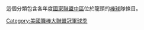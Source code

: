 這個分類包含各年度[[國家聯盟|國家聯盟]][[國家聯盟中區|中區]]位於龍頭的[[棒球|棒球]]隊{{le|球季|Season (sports)}}條目。

[[Category:美國職棒大聯盟冠軍球季|Category:美國職棒大聯盟冠軍球季]]